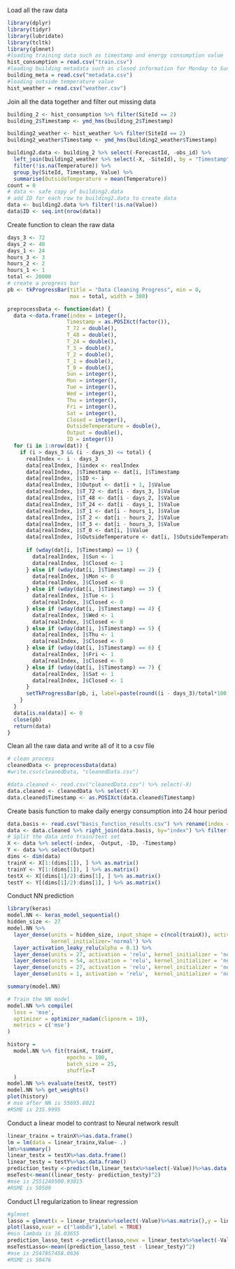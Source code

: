 Load all the raw data
```r
library(dplyr)
library(tidyr)
library(lubridate)
library(tcltk)
library(glmnet)
#loading training data such as timestamp and energy consumption value 
hist_consumption = read.csv("train.csv")
#loading building metadata such as closed information for Monday to Sunday
building_meta = read.csv("metadata.csv")
#loading outside temperature value 
hist_weather = read.csv("weather.csv")
```
Join all the data together and filter out missing data
```r
building_2 <- hist_consumption %>% filter(SiteId == 2)
building_2$Timestamp <- ymd_hms(building_2$Timestamp)

building2_weather <- hist_weather %>% filter(SiteId == 2)
building2_weather$Timestamp <- ymd_hms(building2_weather$Timestamp)

building2.data <- building_2 %>% select(-ForecastId, -obs_id) %>%
  left_join(building2_weather %>% select(-X, -SiteId), by = "Timestamp") %>%
  filter(!is.na(Temperature)) %>%
  group_by(SiteId, Timestamp, Value) %>%
  summarise(OutsideTemperature = mean(Temperature))
count = 0
# data <- safe copy of building2.data
# add ID for each row to building2.data to create data
data <- building2.data %>% filter(!is.na(Value))
data$ID <- seq.int(nrow(data))
```
Create function to clean the raw data
```r
days_3 <- 72
days_2 <- 48
days_1 <- 24
hours_3 <- 3
hours_2 <- 2
hours_1 <- 1
total <- 20000
# create a progress bar
pb <- tkProgressBar(title = "Data Cleaning Progress", min = 0,
                    max = total, width = 300)

preprocessData <- function(dat) {
  data <-data.frame(index = integer(),
                   Timestamp = as.POSIXct(factor()),
                   T_72 = double(),
                   T_48 = double(),
                   T_24 = double(),
                   T_3 = double(),
                   T_2 = double(),
                   T_1 = double(),
                   T_0 = double(),
                   Sun = integer(),
                   Mon = integer(),
                   Tue = integer(),
                   Wed = integer(),
                   Thu = integer(),
                   Fri = integer(),
                   Sat = integer(),
                   Closed = integer(),
                   OutsideTemperature = double(),
                   Output = double(),
                   ID = integer())
  for (i in 1:nrow(dat)) {
    if (i > days_3 && (i - days_3) <= total) {
      realIndex <- i - days_3
      data[realIndex, ]$index <- realIndex
      data[realIndex, ]$Timestamp <- dat[i, ]$Timestamp
      data[realIndex, ]$ID <- i
      data[realIndex, ]$Output <- dat[i + 1, ]$Value
      data[realIndex, ]$T_72 <- dat[i - days_3, ]$Value
      data[realIndex, ]$T_48 <- dat[i - days_2, ]$Value
      data[realIndex, ]$T_24 <- dat[i - days_1, ]$Value
      data[realIndex, ]$T_1 <- dat[i - hours_1, ]$Value
      data[realIndex, ]$T_2 <- dat[i - hours_2, ]$Value
      data[realIndex, ]$T_3 <- dat[i - hours_3, ]$Value
      data[realIndex, ]$T_0 <- dat[i, ]$Value
      data[realIndex, ]$OutsideTemperature <- dat[i, ]$OutsideTemperature
      
      if (wday(dat[i, ]$Timestamp) == 1) {
        data[realIndex, ]$Sun <- 1
        data[realIndex, ]$Closed <- 1
      } else if (wday(dat[i, ]$Timestamp) == 2) {
        data[realIndex, ]$Mon <- 0
        data[realIndex, ]$Closed <- 0
      } else if (wday(dat[i, ]$Timestamp) == 3) {
        data[realIndex, ]$Tue <- 1
        data[realIndex, ]$Closed <- 0
      } else if (wday(dat[i, ]$Timestamp) == 4) {
        data[realIndex, ]$Wed <- 1
        data[realIndex, ]$Closed <- 0
      } else if (wday(dat[i, ]$Timestamp) == 5) {
        data[realIndex, ]$Thu <- 1
        data[realIndex, ]$Closed <- 0
      } else if (wday(dat[i, ]$Timestamp) == 6) {
        data[realIndex, ]$Fri <- 1
        data[realIndex, ]$Closed <- 0
      } else if (wday(dat[i, ]$Timestamp) == 7) {
        data[realIndex, ]$Sat <- 1
        data[realIndex, ]$Closed <- 1
      }
      setTkProgressBar(pb, i, label=paste(round((i - days_3)/total*100, 0)), "done")
    }
  }
  data[is.na(data)] <- 0
  close(pb)
  return(data)
}
```
Clean all the raw data and write all of it to a csv file
```r
# clean process
cleanedData <- preprocessData(data)
#write.csv(cleanedData, "cleanedData.csv")

#data.cleaned <- read.csv("cleanedData.csv") %>% select(-X)
data.cleaned <- cleanedData %>% select(-X)
data.cleaned$Timestamp <- as.POSIXct(data.cleaned$Timestamp)
```
Create basis function to make daily energy consumption into 24 hour period 
```r
data.basis <- read.csv("basis_function_results.csv") %>% rename(index = Timestamp)
data <- data.cleaned %>% right_join(data.basis, by="index") %>% filter(!is.na(T_0)) %>% filter(!is.na(Value))
# Split the data into train/test set
X <- data %>% select(-index, -Output, -ID, -Timestamp)
Y <- data %>% select(Output)
dims <- dim(data)
trainX <- X[1:(dims[1]), ] %>% as.matrix()
trainY <- Y[1:(dims[1]), ] %>% as.matrix()
testX <- X[(dims[1]/2):dims[1], ] %>% as.matrix()
testY <- Y[(dims[1]/2):dims[1], ] %>% as.matrix()

```
Conduct NN prediction
```r
library(keras)
model.NN <- keras_model_sequential()
hidden_size <- 27
model.NN %>%
  layer_dense(units = hidden_size, input_shape = c(ncol(trainX)), activation = 'relu',
              kernel_initializer='normal') %>%
  layer_activation_leaky_relu(alpha = 0.1) %>%
  layer_dense(units = 27, activation = 'relu', kernel_initializer = 'normal') %>%
  layer_dense(units = 54, activation = 'relu', kernel_initializer = 'normal') %>%
  layer_dense(units = 27, activation = 'relu', kernel_initializer = 'normal') %>%
  layer_dense(units = 1, activation = 'relu',  kernel_initializer = 'normal')

summary(model.NN)

# Train the NN model
model.NN %>% compile(
  loss = 'mse',
  optimizer = optimizer_nadam(clipnorm = 10),
  metrics = c('mse')
)

history = 
  model.NN %>% fit(trainX, trainY,
                   epochs = 100,
                   batch_size = 25,
                   shuffle=T
  )
model.NN %>% evaluate(testX, testY)
model.NN %>% get_weights()
plot(history)
# mse after NN is 55695.8021
#RSME is 235.9995
```
Conduct a linear model to contrast to Neural network result
```r
linear_trainx = trainX%>%as.data.frame()
lm = lm(data = linear_trainx,Value~ .)
lm%>%summary()
linear_testx = testX%>%as.data.frame()
linear_testy = testY%>%as.data.frame()
prediction_testy <-predict(lm,linear_testx%>%select(-Value))%>%as.data.frame()
mseTest<-mean((linear_testy- prediction_testy)^2)
#mse is 2551249500.93015
#RSME is 50509
```
Conduct L1 regularization to linear regression
```r
#glmnet
lasso = glmnet(x = linear_trainx%>%select(-Value)%>%as.matrix(),y = linear_trainx%>%select(Value)%>%as.matrix(),family = "gaussian" )
plot(lasso,xvar = c("lambda"),label = TRUE)
#min lambda is 16.03655
prediction_lasso_test <-predict(lasso,newx = linear_testx%>%select(-Value)%>%as.matrix(),s = c(16.03655),type = "response")
mseTestLasso<-mean((prediction_lasso_test - linear_testy)^2)
#mse is 2547857458.0636
#RSME is 50476
```
